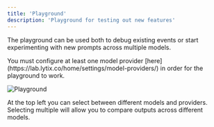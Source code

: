 ```yaml
---
title: 'Playground'
description: 'Playground for testing out new features'
---
```


The playground can be used both to debug existing events or start experimenting with new prompts across multiple models. 

<Info>
    You must configure at least one model provider [here](https://lab.lytix.co/home/settings/model-providers/) in order for the playground to work.
</Info> 


![Playground](/images/playground/playgroundExample.png)

At the top left you can select between different models and providers. Selecting multiple will allow you to compare outputs across different models.

